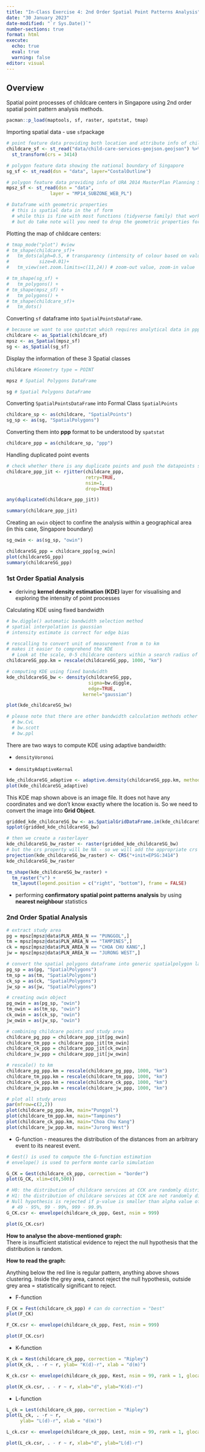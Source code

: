 ```yaml
---
title: "In-Class Exercise 4: 2nd Order Spatial Point Patterns Analysis"
date: "30 January 2023"
date-modified: "`r Sys.Date()`"
number-sections: true
format: html
execute: 
  echo: true
  eval: true
  warning: false
editor: visual
---
```


## Overview

Spatial point processes of childcare centers in Singapore using 2nd order spatial point pattern analysis methods.

```r
pacman::p_load(maptools, sf, raster, spatstat, tmap)
```

Importing spatial data - use `sf`package

```r
# point feature data providing both location and attribute info of childcare centres
childcare_sf <- st_read("data/child-care-services-geojson.geojson") %>%
  st_transform(crs = 3414)
```

```r
# polygon feature data showing the national boundary of Singapore
sg_sf <- st_read(dsn = "data", layer="CostalOutline")

# polygon feature data providing info of URA 2014 MasterPlan Planning Subzone boundary data
mpsz_sf <- st_read(dsn = "data", 
                layer = "MP14_SUBZONE_WEB_PL")

# Dataframe with geometric properties
  # this is spatial data in the sf form
  # while this is fine with most functions (tidyverse family) that work well with tibble dataframe
  # but do take note will you need to drop the geometric properties for other methods...
```

Plotting the map of childcare centers:

```r
# tmap_mode("plot") #view
# tm_shape(childcare_sf)+
#   tm_dots(alph=0.5, # transparency (intensity of colour based on value)
#           size=0.01)+
#   tm_view(set.zoom.limits=c(11,24)) # zoom-out value, zoom-in value
```

```r
# tm_shape(sg_sf) +
#   tm_polygons() +
# tm_shape(mpsz_sf) +
#   tm_polygons() +
# tm_shape(childcare_sf)+
#   tm_dots()
```

Converting `sf` dataframe into `SpatialPointsDataFrame`.

```r
# because we want to use spatstat which requires analytical data in ppp object form we need to convert the data 
childcare <- as_Spatial(childcare_sf)
mpsz <- as_Spatial(mpsz_sf)
sg <- as_Spatial(sg_sf)
```

Display the information of these 3 Spatial classes

```r
childcare #Geometry type = POINT
```

```r
mpsz # Spatial Polygons DataFrame
```

```r
sg # Spatial Polygons DataFrame
```

Converting `SpatialPointsDataFrame` into Formal Class `SpatialPoints`

```r
childcare_sp <- as(childcare, "SpatialPoints")
sg_sp <- as(sg, "SpatialPolygons")
```

Converting them into **ppp** format to be understood by `spatstat`

```r
childcare_ppp = as(childcare_sp, "ppp")
```

Handling duplicated point events

```r
# check whether there is any duplicate points and push the datapoints slightly through jittering to avoid duplication.
childcare_ppp_jit <- rjitter(childcare_ppp,
                             retry=TRUE,
                             nsim=1,
                             drop=TRUE)

any(duplicated(childcare_ppp_jit))
```

```r
summary(childcare_ppp_jit)
```

Creating an `owin` object to confine the analysis within a geographical area (in this case, Singapore boundary)

```r
sg_owin <- as(sg_sp, "owin")

childcareSG_ppp = childcare_ppp[sg_owin]
plot(childcareSG_ppp)
summary(childcareSG_ppp)
```

### 1st Order Spatial Analysis

-   deriving **kernel density estimation (KDE)** layer for visualising and exploring the intensity of point processes

Calculating KDE using fixed bandwidth

```r
# bw.diggle() automatic bandwidth selection method
# spatial interpolation is gaussian
# intensity estimate is correct for edge bias

# rescalling to convert unit of measurement from m to km
# makes it easier to comprehend the KDE
  # Look at the scale, 0-5 childcare centers within a search radius of 1km
childcareSG_ppp.km = rescale(childcareSG_ppp, 1000, "km")

# computing KDE using fixed bandwidth
kde_childcareSG_bw <- density(childcareSG_ppp,
                              sigma=bw.diggle,
                              edge=TRUE,
                            kernel="gaussian") 

plot(kde_childcareSG_bw)

# please note that there are other bandwidth calculation methods other than bw.diggle
  # bw.CvL
  # bw.scott
  # bw.ppl
```

There are two ways to compute KDE using adaptive bandwidth:

-   `densityVoronoi`

-   `densityAdaptiveKernal`

```r
kde_childcareSG_adaptive <- adaptive.density(childcareSG_ppp.km, method="kernel")
plot(kde_childcareSG_adaptive)
```

This KDE map shown above is an image file. It does not have any coordinates and we don't know exactly where the location is. So we need to convert the image into **Grid Object**.

```r
gridded_kde_childcareSG_bw <- as.SpatialGridDataFrame.im(kde_childcareSG_bw)
spplot(gridded_kde_childcareSG_bw)
```

```r
# then we create a rasterlayer
kde_childcareSG_bw_raster <- raster(gridded_kde_childcareSG_bw)
# but the crs property will be NA - so we will add the appropriate crs
projection(kde_childcareSG_bw_raster) <- CRS("+init=EPSG:3414")
kde_childcareSG_bw_raster
```

```r
tm_shape(kde_childcareSG_bw_raster) + 
  tm_raster("v") +
  tm_layout(legend.position = c("right", "bottom"), frame = FALSE)
```

-   performing **confirmatory spatial point patterns analysis** by using **nearest neighbour** statistics

### 2nd Order Spatial Analysis

```r
# extract study area
pg = mpsz[mpsz@data$PLN_AREA_N == "PUNGGOL",]
tm = mpsz[mpsz@data$PLN_AREA_N == "TAMPINES",]
ck = mpsz[mpsz@data$PLN_AREA_N == "CHOA CHU KANG",]
jw = mpsz[mpsz@data$PLN_AREA_N == "JURONG WEST",]

# convert the spatial polygons dataframe into generic spatialpolygon layers
pg_sp = as(pg, "SpatialPolygons")
tm_sp = as(tm, "SpatialPolygons")
ck_sp = as(ck, "SpatialPolygons")
jw_sp = as(jw, "SpatialPolygons")

# creating owin object
pg_owin = as(pg_sp, "owin")
tm_owin = as(tm_sp, "owin")
ck_owin = as(ck_sp, "owin")
jw_owin = as(jw_sp, "owin")

# combining childcare points and study area
childcare_pg_ppp = childcare_ppp_jit[pg_owin]
childcare_tm_ppp = childcare_ppp_jit[tm_owin]
childcare_ck_ppp = childcare_ppp_jit[ck_owin]
childcare_jw_ppp = childcare_ppp_jit[jw_owin]

# rescale() to km
childcare_pg_ppp.km = rescale(childcare_pg_ppp, 1000, "km")
childcare_tm_ppp.km = rescale(childcare_tm_ppp, 1000, "km")
childcare_ck_ppp.km = rescale(childcare_ck_ppp, 1000, "km")
childcare_jw_ppp.km = rescale(childcare_jw_ppp, 1000, "km")

# plot all study areas
par(mfrow=c(2,2))
plot(childcare_pg_ppp.km, main="Punggol")
plot(childcare_tm_ppp.km, main="Tampines")
plot(childcare_ck_ppp.km, main="Choa Chu Kang")
plot(childcare_jw_ppp.km, main="Jurong West")
```

-   G-function - measures the distribution of the distances from an arbitrary event to its nearest event.

```r
# Gest() is used to compute the G-function estimation
# envelope() is used to perform monte carlo simulation

G_CK = Gest(childcare_ck_ppp, correction = "border")
plot(G_CK, xlim=c(0,500))
```

```r
# H0: the distribution of childcare services at CCK are randomly distributed
# H1: the distribution of childcare services at CCK are not randomly distributed
# Null hypothesis is rejected if p-value is smaller than alpha value of 0.001
  # 49 - 95%, 99 - 99%, 999 - 99.9%
G_CK.csr <- envelope(childcare_ck_ppp, Gest, nsim = 999)
```

```r
plot(G_CK.csr)
```

**How to analyse the above-mentioned graph:\
**There is insufficient statistical evidence to reject the null hypothesis that the distribution is random.

**How to read the graph:**

Anything below the red line is regular pattern, anything above shows clustering. Inside the grey area, cannot reject the null hypothesis, outside grey area = statistically significant to reject.

-   F-function

```r
F_CK = Fest(childcare_ck_ppp) # can do correction = "best"
plot(F_CK)
```

```r
F_CK.csr <- envelope(childcare_ck_ppp, Fest, nsim = 999)
```

```r
plot(F_CK.csr)
```

-   K-function

```r
K_ck = Kest(childcare_ck_ppp, correction = "Ripley")
plot(K_ck, . -r ~ r, ylab= "K(d)-r", xlab = "d(m)")
```

```r
K_ck.csr <- envelope(childcare_ck_ppp, Kest, nsim = 99, rank = 1, glocal=TRUE)
```

```r
plot(K_ck.csr, . - r ~ r, xlab="d", ylab="K(d)-r")
```

-   L-function

```r
L_ck = Lest(childcare_ck_ppp, correction = "Ripley")
plot(L_ck, . -r ~ r, 
     ylab= "L(d)-r", xlab = "d(m)")
```

```r
L_ck.csr <- envelope(childcare_ck_ppp, Lest, nsim = 99, rank = 1, glocal=TRUE)
```

```r
plot(L_ck.csr, . - r ~ r, xlab="d", ylab="L(d)-r")
```
